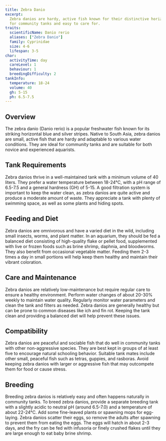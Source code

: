 ```yaml
---
title: Zebra Danio
excerpt:
  Zebra danios are hardy, active fish known for their distinctive horizontal stripes and lively behavior. They are great
  for community tanks and easy to care for.
traits:
  scientificName: Danio rerio
  aliases: ["Zebra Danio"]
  family: Cyprinidae
  size: 4-6
  lifespan: 3-5
char:
  activityTime: day
  careLevel: 1
  behaviour: 1
  breedingDifficulty: 2
tankInfo:
  temperature: 18-24
  volume: 40
  gh: 5-15
  ph: 6.5-7.5
---
```


## Overview

The zebra danio (Danio rerio) is a popular freshwater fish known for its striking horizontal blue and silver stripes.
Native to South Asia, zebra danios are small, active fish that are hardy and adaptable to various water conditions. They
are ideal for community tanks and are suitable for both novice and experienced aquarists.

## Tank Requirements

Zebra danios thrive in a well-maintained tank with a minimum volume of 40 liters. They prefer a water temperature
between 18-24°C, with a pH range of 6.5-7.5 and a general hardness (GH) of 5-15. A good filtration system is important
to keep the water clean, as zebra danios are quite active and produce a moderate amount of waste. They appreciate a tank
with plenty of swimming space, as well as some plants and hiding spots.

## Feeding and Diet

Zebra danios are omnivorous and have a varied diet in the wild, including small insects, worms, and plant matter. In an
aquarium, they should be fed a balanced diet consisting of high-quality flake or pellet food, supplemented with live or
frozen foods such as brine shrimp, daphnia, and bloodworms. They also benefit from occasional vegetable matter. Feeding
them 2-3 times a day in small portions will help keep them healthy and maintain their vibrant coloration.

## Care and Maintenance

Zebra danios are relatively low-maintenance but require regular care to ensure a healthy environment. Perform water
changes of about 20-30% weekly to maintain water quality. Regularly monitor water parameters and clean the tank and
filters as needed. Zebra danios are generally healthy but can be prone to common diseases like ich and fin rot. Keeping
the tank clean and providing a balanced diet will help prevent these issues.

## Compatibility

Zebra danios are peaceful and sociable fish that do well in community tanks with other non-aggressive species. They are
best kept in groups of at least five to encourage natural schooling behavior. Suitable tank mates include other small,
peaceful fish such as tetras, guppies, and rasboras. Avoid keeping zebra danios with larger or aggressive fish that may
outcompete them for food or cause stress.

## Breeding

Breeding zebra danios is relatively easy and often happens naturally in community tanks. To breed zebra danios, provide
a separate breeding tank with a slightly acidic to neutral pH (around 6.5-7.0) and a temperature of about 22-24°C. Add
some fine-leaved plants or spawning mops for egg-laying. Zebra danios scatter their eggs, so remove the adults after
spawning to prevent them from eating the eggs. The eggs will hatch in about 2-3 days, and the fry can be fed with
infusoria or finely crushed flakes until they are large enough to eat baby brine shrimp.
